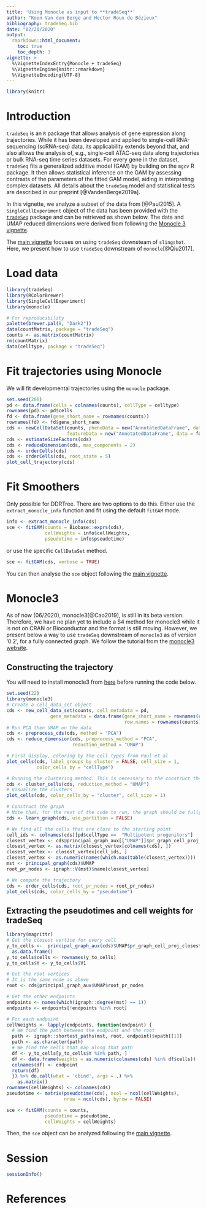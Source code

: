```yaml
---
title: 'Using Monocle as input to **tradeSeq**'
author: "Koen Van den Berge and Hector Roux de Bézieux"
bibliography: tradeSeq.bib
date: "02/20/2020"
output: 
  rmarkdown::html_document:
    toc: true
    toc_depth: 3
vignette: >
  %\VignetteIndexEntry{Monocle + tradeSeq}
  %\VignetteEngine{knitr::rmarkdown}
  %\VignetteEncoding{UTF-8}
---
```

```r
library(knitr)
```

# Introduction

`tradeSeq` is an `R` package that allows analysis of gene expression along trajectories. While it has been developed and applied to single-cell RNA-sequencing (scRNA-seq) data, its applicability extends beyond that, and also allows the analysis of, e.g., single-cell ATAC-seq data along trajectories or bulk RNA-seq time series datasets. For every gene in the dataset, `tradeSeq` fits a generalized additive model (GAM) by building on the `mgcv` R package. It then allows statistical inference on the GAM by assessing contrasts of the parameters of the fitted GAM model, aiding in interpreting complex datasets. All details about the `tradeSeq` model and statistical tests are described in our preprint [@VandenBerge2019a].

In this vignette, we analyze a subset of the data from [@Paul2015]. 
A `SingleCellExperiment` object of the data has been provided with the [`tradeSeq`](https://github.com/statOmics/tradeSeqpaper) package and can be retrieved as shown below. The data and UMAP reduced dimensions were derived from following the [Monocle 3 vignette](http://cole-trapnell-lab.github.io/monocle-release/monocle3/#tutorial-1-learning-trajectories-with-monocle-3). 

The [main vignette](https://bioconductor.org/packages/devel/bioc/vignettes/tradeSeq/inst/doc/tradeSeq.html) focuses on using `tradeSeq` downsteam of `slingshot`. Here, we present how to use `tradeSeq` downstream of `monocle`[@Qiu2017].

# Load data

```r
library(tradeSeq)
library(RColorBrewer)
library(SingleCellExperiment)
library(monocle)

# For reproducibility
palette(brewer.pal(8, "Dark2"))
data(countMatrix, package = "tradeSeq")
counts <- as.matrix(countMatrix)
rm(countMatrix)
data(celltype, package = "tradeSeq")
```

# Fit trajectories using Monocle

We will fit developmental trajectories using the `monocle` package.

```r
set.seed(200)
pd <- data.frame(cells = colnames(counts), cellType = celltype)
rownames(pd) <- pd$cells
fd <- data.frame(gene_short_name = rownames(counts))
rownames(fd) <- fd$gene_short_name
cds <- newCellDataSet(counts, phenoData = new("AnnotatedDataFrame", data = pd),
                      featureData = new("AnnotatedDataFrame", data = fd))
cds <- estimateSizeFactors(cds)
cds <- reduceDimension(cds, max_components = 2)
cds <- orderCells(cds)
cds <- orderCells(cds, root_state = 5)
plot_cell_trajectory(cds)
```

# Fit Smoothers

Only possible for DDRTree. There are two options to do this.
Either use the `extract_monocle_info` function and fit using the default `fitGAM` mode.

```r
info <- extract_monocle_info(cds)
sce <- fitGAM(counts = Biobase::exprs(cds),
              cellWeights = info$cellWeights,
              pseudotime = info$pseudotime)
```

or use the specific `CellDataSet` method.

```r
sce <- fitGAM(cds, verbose = TRUE)
```

You can then analyse the `sce` object following the [main vignette](https://bioconductor.org/packages/devel/bioc/vignettes/tradeSeq/inst/doc/tradeSeq.html).

# Monocle3

As of now (06/2020), monocle3[@Cao2019], is still in its beta version. Therefore, we have no plan yet to include a S4 method for monocle3 while it is not on CRAN or Bioconductor and the format is still moving. However, we present below a way to use `tradeSeq` downstream of `monocle3` as of version '0.2', for a fully connected graph. We follow the tutorial from the [monocle3 website](https://cole-trapnell-lab.github.io/monocle3/docs/trajectories/). 

## Constructing the trajectory

You will need to install monocle3 from [here](https://cole-trapnell-lab.github.io/monocle3/docs/installation/) before running the code below.

```r
set.seed(22)
library(monocle3)
# Create a cell_data_set object
cds <- new_cell_data_set(counts, cell_metadata = pd,
                gene_metadata = data.frame(gene_short_name = rownames(counts),
                                           row.names = rownames(counts)))
# Run PCA then UMAP on the data
cds <- preprocess_cds(cds, method = "PCA")
cds <- reduce_dimension(cds, preprocess_method = "PCA",
                        reduction_method = "UMAP")

# First display, coloring by the cell types from Paul et al
plot_cells(cds, label_groups_by_cluster = FALSE, cell_size = 1,
           color_cells_by = "cellType")

# Running the clustering method. This is necessary to the construct the graph
cds <- cluster_cells(cds, reduction_method = "UMAP")
# Visualize the clusters
plot_cells(cds, color_cells_by = "cluster", cell_size = 1)

# Construct the graph
# Note that, for the rest of the code to run, the graph should be fully connected
cds <- learn_graph(cds, use_partition = FALSE)

# We find all the cells that are close to the starting point
cell_ids <- colnames(cds)[pd$cellType ==  "Multipotent progenitors"]
closest_vertex <- cds@principal_graph_aux[["UMAP"]]$pr_graph_cell_proj_closest_vertex
closest_vertex <- as.matrix(closest_vertex[colnames(cds), ])
closest_vertex <- closest_vertex[cell_ids, ]
closest_vertex <- as.numeric(names(which.max(table(closest_vertex))))
mst <- principal_graph(cds)$UMAP
root_pr_nodes <- igraph::V(mst)$name[closest_vertex]

# We compute the trajectory
cds <- order_cells(cds, root_pr_nodes = root_pr_nodes)
plot_cells(cds, color_cells_by = "pseudotime")
```

## Extracting the pseudotimes and cell weights for tradeSeq

```r
library(magrittr)
# Get the closest vertice for every cell
y_to_cells <-  principal_graph_aux(cds)$UMAP$pr_graph_cell_proj_closest_vertex %>%
  as.data.frame()
y_to_cells$cells <- rownames(y_to_cells)
y_to_cells$Y <- y_to_cells$V1

# Get the root vertices
# It is the same node as above
root <- cds@principal_graph_aux$UMAP$root_pr_nodes

# Get the other endpoints
endpoints <- names(which(igraph::degree(mst) == 1))
endpoints <- endpoints[!endpoints %in% root]

# For each endpoint
cellWeights <- lapply(endpoints, function(endpoint) {
  # We find the path between the endpoint and the root
  path <- igraph::shortest_paths(mst, root, endpoint)$vpath[[1]]
  path <- as.character(path)
  # We find the cells that map along that path
  df <- y_to_cells[y_to_cells$Y %in% path, ]
  df <- data.frame(weights = as.numeric(colnames(cds) %in% df$cells))
  colnames(df) <- endpoint
  return(df)
  }) %>% do.call(what = 'cbind', args = .) %>%
    as.matrix()
rownames(cellWeights) <- colnames(cds)
pseudotime <- matrix(pseudotime(cds), ncol = ncol(cellWeights),
                     nrow = ncol(cds), byrow = FALSE)
```

```r
sce <- fitGAM(counts = counts,
              pseudotime = pseudotime,
              cellWeights = cellWeights)
```

Then, the `sce` object can be analyzed following the [main vignette](https://bioconductor.org/packages/devel/bioc/vignettes/tradeSeq/inst/doc/tradeSeq.html).

# Session

```r
sessionInfo()
```

# References
